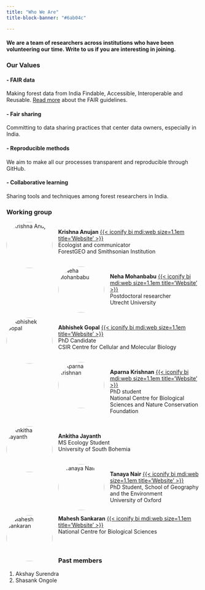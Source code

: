 ```yaml
---
title: "Who We Are"
title-block-banner: "#6ab04c"

---
```

#### We are a team of researchers across institutions who have been volunteering our time. Write to us if you are interesting in joining.

### Our Values

#### - FAIR data
Making forest data from India Findable, Accessible, Interoperable and Reusable. 
[Read more](https://www.go-fair.org/fair-principles/) about the FAIR guidelines.

#### - Fair sharing
Committing to data sharing practices that center data owners, especially in India.

#### - Reproducible methods
We aim to make all our processes transparent and reproducible through GitHub.

#### - Collaborative learning
Sharing tools and techniques among forest researchers in India.


### Working group

![Krishna Anujan](assets/krishna_anujan.jpeg){style="float: left; border-radius: 50%; width:120px; display: block; margin-left: auto; margin-right: 15px;"}  
**Krishna Anujan** [{{< iconify bi mdi:web size=1.1em title='Website' >}}](https://krishnaanujan.github.io)\
Ecologist and communicator\
ForestGEO and Smithsonian Institution\
<br/>  

![Neha Mohanbabu](assets/nmb.jpg){style="float: left;border-radius: 50%; width:120px; display: block; margin-left: auto; margin-right: 15px;"}    
**Neha Mohanbabu** [{{< iconify bi mdi:web size=1.1em title='Website' >}}](https://neha-mohanbabu.weebly.com/)\
Postdoctoral researcher\
Utrecht University\
<br/>  

![Abhishek Gopal](assets/abhishek_gopal.jpg){style="float: left; border-radius: 50%; width:120px; display: block; margin-left: auto; margin-right: 15px;"}  
**Abhishek Gopal** [{{< iconify bi mdi:web size=1.1em title='Website' >}}](https://sites.google.com/view/jahnavijoshi/team/phd-students?authuser=0#h.f6hb7mex66e5)\
PhD Candidate\
CSIR Centre for Cellular and Molecular Biology\
<br/>   

![Aparna Krishnan](assets/aparna_krishnan.jpg){style="float: left;border-radius: 50%; width:120px;margin-right: 15px;"}  
**Aparna Krishnan** [{{< iconify bi mdi:web size=1.1em title='Website' >}}](https://sites.google.com/view/jahnavijoshi/team/phd-students?authuser=0#h.f6hb7mex66e5)\
PhD student\
National Centre for Biological Sciences and Nature Conservation Foundation\
<br/>  

![Ankitha Jayanth](assets/ankitha_jayanth.jpg){style="float: left;border-radius: 50%; width:120px; margin-right: 15px;"}  
**Ankitha Jayanth**\
MS Ecology Student\
University of South Bohemia\
<br/>

![Tanaya Nair](assets/tanaya_nair.jpg){style="float: left;border-radius: 50%; width:120px; margin-right: 15px;"}  
**Tanaya Nair** [{{< iconify bi mdi:web size=1.1em title='Website' >}}](https://www.geog.ox.ac.uk/graduate/research/tnair.html)\
PhD Student, School of Geography and the Environment\
University of Oxford\
<br/>

![Mahesh Sankaran](assets/mahesh_sankaran.jpg){style="float: left;border-radius: 50%; width:120px; margin-right: 15px;"}
**Mahesh Sankaran** [{{< iconify bi mdi:web size=1.1em title='Website' >}}](https://www.ncbs.res.in/faculty/mahesh)\
National Centre for Biological Sciences\
\
<br/>
  

     

### Past members

1. Akshay Surendra
2. Shasank Ongole
